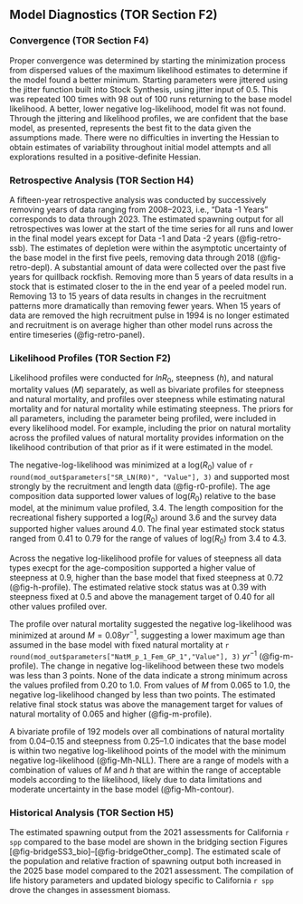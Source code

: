 ## Model Diagnostics (TOR Section F2)

### Convergence (TOR Section F4)

Proper convergence was determined by starting the minimization process from dispersed values of the maximum likelihood estimates to determine if the model found a better minimum. Starting parameters were jittered using the jitter function built into Stock Synthesis, using jitter input of 0.5.  This was repeated 100 times with 98 out of 100 runs returning to the base model likelihood. A better, lower negative log-likelihood, model fit was not found. Through the jittering and likelihood profiles, we are confident that the base model, as presented, represents the best fit to the data given the assumptions made. There were no difficulties in inverting the Hessian to obtain estimates of variability throughout initial model attempts and all explorations resulted in a positive-definite Hessian. 


### Retrospective Analysis (TOR Section H4)

A fifteen-year retrospective analysis was conducted by successively removing years of data ranging from 2008--2023, i.e., “Data -1 Years” corresponds to data through 2023. The estimated spawning output for all retrospectives was lower at the start of the time series for all runs and lower in the final model years except for Data -1 and Data -2 years (@fig-retro-ssb). The estimates of depletion were within the asymptotic uncertainty of the base model in the first five peels, removing data through 2018 (@fig-retro-depl). A substantial amount of data were collected over the past five years for quillback rockfish. Removing more than 5 years of data results in a stock that is estimated closer to the \gls{msst} in the end year of a peeled model run. Removing 13 to 15 years of data results in changes in the recruitment patterns more dramatically than removing fewer years.  When 15 years of data are removed the high recruitment pulse in 1994 is no longer estimated and recruitment is on average higher than other model runs across the entire timeseries (@fig-retro-panel).  


### Likelihood Profiles (TOR Section F2)

Likelihood profiles were conducted for $ln{R_0}$, steepness  ($h$), and natural mortality values ($M$) separately, as well as bivariate profiles for steepness and natural mortality, and profiles over steepness while estimating natural mortality and for natural mortality while estimating steepness. The priors for all parameters, including the parameter being profiled, were included in every likelihood model. For example, including the prior on natural mortality across the profiled values of natural mortality provides information on the likelihood contribution of that prior as if it were estimated in the model.  

The negative-log-likelihood was minimized at a log($R_0$) value of `r round(mod_out$parameters["SR_LN(R0)", "Value"], 3)` and supported most strongly by the recruitment and length data (@fig-r0-profile). The age composition data supported lower values of log($R_0$) relative to the base model, at the minimum value profiled, 3.4. The length composition for the recreational fishery supported a log($R_0$) around 3.6 and the survey data supported higher values around 4.0. The final year estimated stock status ranged from 0.41 to 0.79 for the range of values of log($R_0$) from 3.4 to 4.3.

Across the negative log-likelihood profile for values of steepness all data types execpt for the age-composition supported a higher value of steepness at 0.9, higher than the base model that fixed steepness at 0.72 (@fig-h-profile).  The estimated relative stock status was at 0.39 with steepness fixed at 0.5 and above the management target of 0.40 for all other values profiled over. 

The profile over natural mortality suggested the negative log-likelihood was minimized at around $M = 0.08 yr^{-1}$, suggesting a lower maximum age than assumed in the base model with fixed natural mortality at `r round(mod_out$parameters["NatM_p_1_Fem_GP_1","Value"], 3)` $yr^{-1}$ (@fig-m-profile). The change in negative log-likelihood between these two models was less than 3 points. None of the data indicate a strong minimum across the values profiled from 0.20 to 1.0.  From values of $M$  from 0.065 to 1.0, the negative log-likelihood changed by less than two points. The estimated relative final stock status was above the management target for values of natural mortality of 0.065 and higher (@fig-m-profile).

A bivariate profile of 192 models over all combinations of natural mortality from 0.04--0.15 and steepness from 0.25--1.0 indicates that the base model is within two negative log-likelihood points of the model with the minimum negative log-likelihood (@fig-Mh-NLL).  There are a range of models with a combination of values of $M$ and $h$ that are within the range of acceptable models according to the likelihood, likely due to data limitations and moderate uncertainty in the base model (@fig-Mh-contour). 


### Historical Analysis (TOR Section H5)
<!-- Time-series of total biomass, summary biomass, and spawning biomass (and/or spawning output), depletion relative to B0, recruitment and fishing mortality (1-SPR) (or exploitation rate estimates if fishing mortality not available) (table and figures).  -->

The estimated spawning output from the 2021 assessments for California `r spp`  compared to the base model are shown in the bridging section Figures [@fig-bridgeSS3_bio]--[@fig-bridgeOther_comp].  The estimated scale of the population and relative fraction of spawning output both increased in the 2025 base model compared to the 2021 assessment. The compilation of life history parameters and updated biology specific to California `r spp` drove the changes in assessment biomass. 